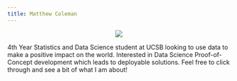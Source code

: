 ```yaml
--- 
title: Matthew Coleman
---
```



<center>

![](img/about_photo.jpeg)
</center>

4th Year Statistics and Data Science student at UCSB looking to use data
to make a positive impact on the world. Interested in Data Science
Proof-of-Concept development which leads to deployable solutions. Feel
free to click through and see a bit of what I am about!
